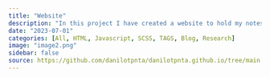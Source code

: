 ```yaml
---
title: "Website"
description: "In this project I have created a website to hold my notes, show my projects, share my contact details. If you are interested in the project make sure to click on the source icon to take a look at the complete source. Cheers "
date: "2023-07-01"
categories: [All, HTML, Javascript, SCSS, TAGS, Blog, Research]
image: "image2.png"
sidebar: false
source: https://github.com/danilotpnta/danilotpnta.github.io/tree/main
---
```








